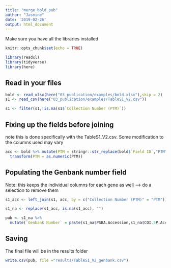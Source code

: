 ```yaml
---
title: "merge_bold_pub"
author: "Jasmine"
date: '2019-02-26'
output: html_document
---
```


Make sure you have all the libraries installed
```r
knitr::opts_chunk$set(echo = TRUE)

library(readxl)
library(tidyverse)
library(here)
```

## Read in your files
```r
bold <- read_xlsx(here("03_publication/examples/bold.xlsx"),skip = 2)
s1 <- read_csv(here("03_publication/examples/TableS1_V2.csv"))

s1 <- filter(s1,!is.na(s1$`Collection Number (PTM)`))
```

## Fixing up the fields before joining
note this is done specifically with the TableS1_V2.csv. Some modification to the columns used may vary
```r
acc <- bold %>% mutate(PTM = stringr::str_replace(bold$`Field ID`,"PTM", "")) %>% select(PTM,`PSBA Accession`,`COI-5P Accession`,`rbcL Accession`) %>% 
  transform(PTM = as.numeric(PTM))
```


## Populating the Genbank number field
Note: this keeps the individual columns for each gene as well --> do a selection to remove them
```r
s1_acc <- left_join(s1, acc, by = c("Collection Number (PTM)" = "PTM"))

s1_na <- replace(s1_acc, is.na(s1_acc), "")

pub <- s1_na %>% 
  mutate(`Genbank Number` = paste(s1_na$PSBA.Accession,s1_na$COI.5P.Accession,s1_na$rbcL.Accession))
```

## Saving

The final file will be in the results folder
```r
write.csv(pub, file ="results/TableS1_V2_genbank.csv")
```